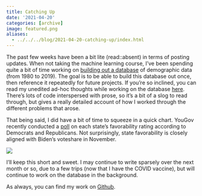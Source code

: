 ```yaml
---
title: Catching Up
date: '2021-04-20'
categories: [archive]
image: featured.png
aliases: 
  - ../../../blog/2021-04-20-catching-up/index.html
---
```


The past few weeks have been a bit lite (read::absent) in terms of posting updates. When not taking the machine learning course, I’ve been spending quite a bit of time working on [building out a database](https://github.com/markjrieke/electionsimulator/tree/main/data/tidy) of demographic data (from 1980 to 2019). The goal is to be able to build this database out once, then reference it repeatedly for future projects. If you’re so inclined, you can read my unedited ad-hoc thoughts while working on the database [here](https://github.com/markjrieke/electionsimulator/tree/main/notepad). There’s lots of code interspersed with prose, so it’s a bit of a slog to read through, but gives a really detailed account of how I worked through the different problems that arose. 

That being said, I did have a bit of time to squeeze in a quick chart. YouGov recently conducted a [poll](https://today.yougov.com/topics/politics/articles-reports/2021/04/14/best-and-worst-states-democrats-republicans) on each state’s favorability rating according to Democrats and Republicans. Not surprisingly, state favorability is closely aligned with Biden’s voteshare in November.

![](yougov.png)

I’ll keep this short and sweet. I may continue to write sparsely over the next month or so, due to a few trips (now that I have the COVID vaccine), but will continue to work on the database in the background. 

As always, you can find my work on [Github](https://github.com/markjrieke/thedatadiary/tree/main/2021.04.18-misc).
